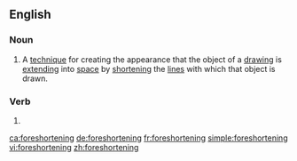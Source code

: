 ==English==

===Noun===
{{en-noun|~}}
# {{lb|en|arts}} A [[technique]] for creating the appearance that the object of a [[drawing]] is [[extend]]ing into [[space]] by [[shorten]]ing the [[line]]s with which that object is drawn.

===Verb===
{{head|en|present participle}}

# {{present participle of|foreshorten|lang=en|nocat=1}}

[[ca:foreshortening]]
[[de:foreshortening]]
[[fr:foreshortening]]
[[simple:foreshortening]]
[[vi:foreshortening]]
[[zh:foreshortening]]